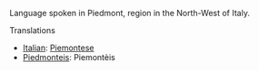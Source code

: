Language spoken in Piedmont, region in the North-West of Italy.

Translations
*[[Italian]]: [[Piemontese]]
*[[Piedmonteis]]: Piemontèis